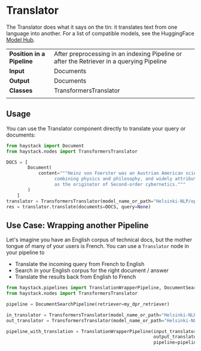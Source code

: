# Translator

The Translator does what it says on the tin: it translates text from one language into another.
For a list of compatible models, see the HuggingFace [Model Hub](https://huggingface.co/models?pipeline_tag=translation&sort=downloads).

|||
|-------------|-----------------------------------------------------------------------------------------------------------------------------------------------------------------------------|
|__Position in a Pipeline__| After preprocessing in an indexing Pipeline or after the Retriever in a querying Pipeline |
|__Input__       | Documents                                                                                                                                                                  |
|__Output__      | Documents                                                                                                             |
|__Classes__     | TransformersTranslator                                                                                                           |
|||

## Usage

You can use the Translator component directly to translate your query or documents:

```python
from haystack import Document
from haystack.nodes import TransformersTranslator

DOCS = [
        Document(
            content="""Heinz von Foerster was an Austrian American scientist
                  combining physics and philosophy, and widely attributed
                  as the originator of Second-order cybernetics."""
        )
    ]
translator = TransformersTranslator(model_name_or_path="Helsinki-NLP/opus-mt-en-fr")
res = translator.translate(documents=DOCS, query=None)
```

## Use Case: Wrapping another Pipeline

Let's imagine you have an English corpus of technical docs, but the mother tongue of many of your users is French.
You can use a `Translator` node in your pipeline to

- Translate the incoming query from French to English
- Search in your English corpus for the right document / answer
- Translate the results back from English to French

```python
from haystack.pipelines import TranslationWrapperPipeline, DocumentSearchPipeline
from haystack.nodes import TransformersTranslator

pipeline = DocumentSearchPipeline(retriever=my_dpr_retriever)

in_translator = TransformersTranslator(model_name_or_path="Helsinki-NLP/opus-mt-fr-en")
out_translator = TransformersTranslator(model_name_or_path="Helsinki-NLP/opus-mt-en-fr")

pipeline_with_translation = TranslationWrapperPipeline(input_translator=in_translator,
                                                       output_translator=out_translator,
                                                       pipeline=pipeline)
```

